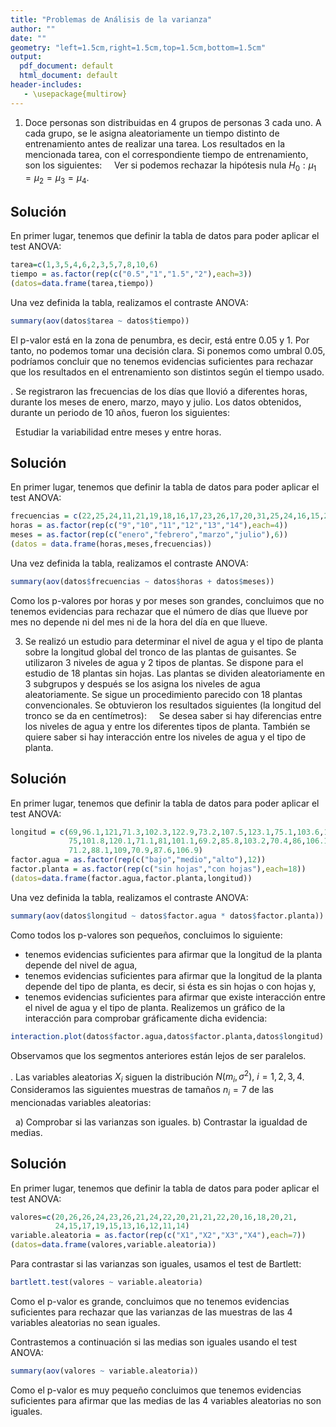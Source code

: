```yaml
---
title: "Problemas de Análisis de la varianza"
author: ""
date: ""
geometry: "left=1.5cm,right=1.5cm,top=1.5cm,bottom=1.5cm"
output:
  pdf_document: default
  html_document: default
header-includes:
   - \usepackage{multirow}
---
```


1. Doce personas son distribuidas en $4$
grupos de personas $3$ cada uno. A cada grupo, se le
asigna aleatoriamente un tiempo distinto de entrenamiento
antes de realizar una tarea. Los resultados en
la mencionada tarea, con el correspondiente tiempo
de entrenamiento, son los siguientes:
\ \newline
\begin{center}
\begin{tabular}{|c|c|c|c|}
\hline
$0.5$ horas&$1$ hora&$1.5$ horas&$2$ horas\\\hline\hline
$1$&$4$&$3$&$\ \,8$\\\hline
$3$&$6$&$5$&$10$\\\hline
$5$&$2$&$7$&$\ \,6$\\\hline
\end{tabular}
\end{center}
\ \newline
Ver si podemos rechazar la hipótesis
nula $H_0:\mu_1=\mu_2=\mu_3=\mu_4.$

## Solución

En primer lugar, tenemos que definir la tabla de datos para poder aplicar el test ANOVA:
```r
tarea=c(1,3,5,4,6,2,3,5,7,8,10,6)
tiempo = as.factor(rep(c("0.5","1","1.5","2"),each=3))
(datos=data.frame(tarea,tiempo))
```
Una vez definida la tabla, realizamos el contraste ANOVA:
```r
summary(aov(datos$tarea ~ datos$tiempo))
```
El p-valor está en la zona de penumbra, es decir, está entre 0.05 y 1. Por tanto, no podemos tomar una decisión clara. Si ponemos como umbral 0.05, podríamos concluir que no tenemos evidencias suficientes para rechazar que los resultados en el entrenamiento son distintos según el tiempo usado.



\newpage
2. Se registraron las frecuencias de los días que llovió a diferentes horas, durante los meses de enero, marzo, mayo
y julio. Los datos obtenidos, durante un periodo de 10 años, fueron los siguientes:
\ \newline
\begin{center}
\begin{tabular}{|c||c|c|c|c||c|}
\hline
Hora&enero&febrero&marzo&julio&Total\\\hline\hline
$\ \,9$&$\ \,22$&$\ \,25$&$\ \,24$&$\ \,11$&$\ \,82$\\\hline
$10$&$\ \,21$&$\ \,19$&$\ \,18$&$\ \,16$&$\ \,74$\\\hline
$11$&$\ \,17$&$\ \,23$&$\ \,26$&$\ \,17$&$\ \,83$\\\hline
$12$&$\ \,20$&$\ \,31$&$\ \,25$&$\ \,24$&$100$\\\hline
$13$&$\ \,16$&$\ \,15$&$\ \,23$&$\ \,24$&$\ \,78$\\\hline
$14$&$\ \,21$&$\ \,35$&$\ \,23$&$\ \,20$&$\ \,99$\\\hline\hline
Total&$117$&$148$&$139$&$112$&$536$\\\hline
\end{tabular}
\end{center}
\ \newline
Estudiar la variabilidad entre meses y entre horas.


## Solución

En primer lugar, tenemos que definir la tabla de datos para poder aplicar el test ANOVA:
```r
frecuencias = c(22,25,24,11,21,19,18,16,17,23,26,17,20,31,25,24,16,15,23,24,21,35,23,20)
horas = as.factor(rep(c("9","10","11","12","13","14"),each=4))
meses = as.factor(rep(c("enero","febrero","marzo","julio"),6))
(datos = data.frame(horas,meses,frecuencias))
```
Una vez definida la tabla, realizamos el contraste ANOVA:
```r
summary(aov(datos$frecuencias ~ datos$horas + datos$meses))
```
Como los p-valores por horas y por meses son grandes, concluimos que no tenemos evidencias para rechazar que el número de días que llueve por mes no depende ni del mes ni de la hora del día en que llueve.

\newpage

3. Se realizó un estudio para  determinar el nivel de agua y el tipo de planta sobre la longitud global del tronco de las plantas de guisantes. Se utilizaron $3$ niveles de agua y $2$ tipos de plantas. Se dispone para el estudio de $18$ plantas  sin
hojas. Las plantas se dividen aleatoriamente en $3$ subgrupos y después se los asigna los niveles de agua aleatoriamente. Se sigue un procedimiento parecido con $18$ plantas convencionales. Se obtuvieron
los resultados siguientes (la longitud del tronco se da
en centímetros):
\ \newline
\begin{center}
\begin{tabular}{c|c|c|c|c|}
&&\multicolumn{3}{c|}{FACTOR AGUA}\\\hline
& &{bajo}&{medio}&{alto}\\\cline{3-5}
\multirow{12}{1.75cm}{FACTOR PLANTA}&\multirow{6}{1cm}{Sin Hojas}&
$69.0$&$\ \,96.1$&$121.0$\\\cline{3-5}
&&$71.3$&$102.3$&$122.9$\\\cline{3-5}
&&$73.2$&$107.5$&$123.1$\\\cline{3-5}
&&$75.1$&$103.6$&$125.7$\\\cline{3-5}
&&$74.4$&$100.7$&$125.2$\\\cline{3-5}
&&$75.0$&$101.8$&$120.1$\\\cline{2-5}
&\multirow{6}{1cm}{Con Hojas}&$71.1$&$\ \,81.0$&$101.1$\\\cline{3-5}
&&$69.2$&$\ \,85.8$&$103.2$\\\cline{3-5}
&&$70.4$&$\ \,86.0$&$106.1$\\\cline{3-5}
&&$73.2$&$\ \,87.5$&$109.7$\\\cline{3-5}
&&$71.2$&$\ \,88.1$&$109.0$\\\cline{3-5}
&&$70.9$&$\ \,87.6$&$106.9$\\\hline
\end{tabular}
\end{center} 
\ \newline
Se desea saber si hay diferencias entre los niveles
de agua y entre los diferentes tipos de planta. También se quiere saber si hay interacción entre los niveles de agua y el tipo de planta.

## Solución

En primer lugar, tenemos que definir la tabla de datos para poder aplicar el test ANOVA:

```r
longitud = c(69,96.1,121,71.3,102.3,122.9,73.2,107.5,123.1,75.1,103.6,125.7,74.4,100.7,125.2,
             75,101.8,120.1,71.1,81,101.1,69.2,85.8,103.2,70.4,86,106.1,73.2,87.5,109.7,
             71.2,88.1,109,70.9,87.6,106.9)
factor.agua = as.factor(rep(c("bajo","medio","alto"),12))
factor.planta = as.factor(rep(c("sin hojas","con hojas"),each=18))
(datos=data.frame(factor.agua,factor.planta,longitud))
```
Una vez definida la tabla, realizamos el contraste ANOVA:
```r
summary(aov(datos$longitud ~ datos$factor.agua * datos$factor.planta))
```
Como todos los p-valores son pequeños, concluimos lo siguiente:

- tenemos evidencias suficientes para afirmar que la longitud de la planta depende del nivel de agua,
- tenemos evidencias suficientes para afirmar que la longitud de la planta depende del tipo de planta, es decir, si ésta es sin hojas o con hojas y,
- tenemos evidencias suficientes para afirmar que existe interacción entre el nivel de agua y el tipo de planta. Realizemos un gráfico de la interacción para comprobar gráficamente dicha evidencia:
```r
interaction.plot(datos$factor.agua,datos$factor.planta,datos$longitud)
```

Observamos que los segmentos anteriores están lejos de ser paralelos.



\newpage
4. Las variables aleatorias $X_i$ siguen la distribución
$N(m_i,\sigma^2),\ i=1,2,3,4$. Consideramos las siguientes
muestras de tamaños $n_i=7$ de las mencionadas variables aleatorias:
\ \newline
\begin{center}
\begin{tabular}{cccccccc}
$X_1$&$20$&$26$&$26$&$24$&$23$&$26$&$21$\\
$X_2$&$24$&$22$&$20$&$21$&$21$&$22$&$20$\\
$X_3$&$16$&$18$&$20$&$21$&$24$&$15$&$17$\\
$X_4$&$19$&$15$&$13$&$16$&$12$&$11$&$14$\\
\end{tabular}
\end{center}
\ \newline
    a) Comprobar si las varianzas son iguales.
    b) Contrastar la igualdad de medias.

## Solución

En primer lugar, tenemos que definir la tabla de datos para poder aplicar el test ANOVA:
```r
valores=c(20,26,26,24,23,26,21,24,22,20,21,21,22,20,16,18,20,21,
          24,15,17,19,15,13,16,12,11,14)
variable.aleatoria = as.factor(rep(c("X1","X2","X3","X4"),each=7))
(datos=data.frame(valores,variable.aleatoria))
```
Para contrastar si las varianzas son iguales, usamos el test de Bartlett:
```r
bartlett.test(valores ~ variable.aleatoria)
```
Como el p-valor es grande, concluimos que no tenemos evidencias suficientes para rechazar que las varianzas de las muestras de las 4 variables aleatorias no sean iguales.

Contrastemos a continuación si las medias son iguales usando el test ANOVA:
```r
summary(aov(valores ~ variable.aleatoria))
```
Como el p-valor es muy pequeño concluimos que tenemos evidencias suficientes para afirmar que las medias de las 4 variables aleatorias no son iguales.


